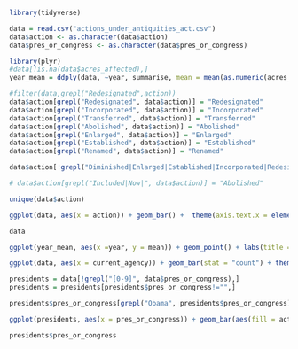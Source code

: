 ```r
library(tidyverse)
```

```r
data = read.csv("actions_under_antiquities_act.csv")
data$action <- as.character(data$action)
data$pres_or_congress <- as.character(data$pres_or_congress)
```


```r
library(plyr)
#data[!is.na(data$acres_affected),]
year_mean = ddply(data, ~year, summarise, mean = mean(as.numeric(acres_affected), na.rm=TRUE))
```

```r
#filter(data,grepl("Redesignated",action))
data$action[grepl("Redesignated", data$action)] = "Redesignated"
data$action[grepl("Incorporated", data$action)] = "Incorporated"
data$action[grepl("Transferred", data$action)] = "Transferred"
data$action[grepl("Abolished", data$action)] = "Abolished"
data$action[grepl("Enlarged", data$action)] = "Enlarged"
data$action[grepl("Established", data$action)] = "Established"
data$action[grepl("Renamed", data$action)] = "Renamed"

data$action[!grepl("Diminished|Enlarged|Established|Incorporated|Redesignated|Transferred", data$action)] = "Other"

# data$action[grepl("Included|Now|", data$action)] = "Abolished"
```

```r
unique(data$action)
```
```r
ggplot(data, aes(x = action)) + geom_bar() +  theme(axis.text.x = element_text(angle = 90))
```


```r
data
```


```r
ggplot(year_mean, aes(x =year, y = mean)) + geom_point() + labs(title = "year vs average number of acres affected", y = "mean acres affected") + geom_smooth()
```
```r
ggplot(data, aes(x = current_agency)) + geom_bar(stat = "count") + theme(axis.text.x = element_text(angle = 90, hjust = 1))
```



```r
presidents = data[!grepl("[0-9]", data$pres_or_congress),]
presidents = presidents[presidents$pres_or_congress!="",]
```

```r
presidents$pres_or_congress[grepl("Obama", presidents$pres_or_congress)] = "B.H. Obama"
```

```r
ggplot(presidents, aes(x = pres_or_congress)) + geom_bar(aes(fill = action)) + theme(axis.text.x = element_text(angle = 45, hjust =1)) + labs(title = "frequency of things" ) + labs(x = "president", y = "number of actions", title = "presidents by national park frequency")
```

```r
presidents$pres_or_congress
```


